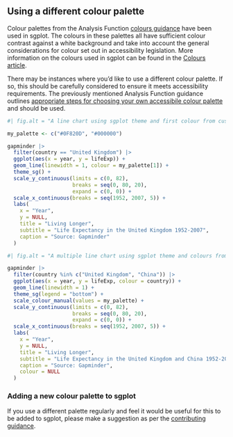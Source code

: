 ## Using a different colour palette

Colour palettes from the Analysis Function [colours guidance](https://analysisfunction.civilservice.gov.uk/policy-store/data-visualisation-colours-in-charts/) have been used in sgplot. The colours in these palettes all have sufficient colour contrast against a white background and take into account the general considerations for colour set out in accessibility legislation. More information on the colours used in sgplot can be found in the [Colours article](https://datasciencescotland.github.io/sgplot/articles/colours.html).

There may be instances where you'd like to use a different colour palette. If so, this should be carefully considered to ensure it meets accessibility requirements. The previously mentioned Analysis Function guidance outlines [appropriate steps for choosing your own accessibile colour palette](https://analysisfunction.civilservice.gov.uk/policy-store/data-visualisation-colours-in-charts/#section-9) and should be used.

```r
#| fig.alt = "A line chart using sgplot theme and first colour from custom palette."

my_palette <- c("#0F820D", "#000000")

gapminder |>
  filter(country == "United Kingdom") |>
  ggplot(aes(x = year, y = lifeExp)) +
  geom_line(linewidth = 1, colour = my_palette[1]) +
  theme_sg() +
  scale_y_continuous(limits = c(0, 82),
                     breaks = seq(0, 80, 20),
                     expand = c(0, 0)) +
  scale_x_continuous(breaks = seq(1952, 2007, 5)) +
  labs(
    x = "Year",
    y = NULL,
    title = "Living Longer",
    subtitle = "Life Expectancy in the United Kingdom 1952-2007",
    caption = "Source: Gapminder"
  )
```

```r
#| fig.alt = "A multiple line chart using sgplot theme and colours from custom palette."

gapminder |>
  filter(country %in% c("United Kingdom", "China")) |>
  ggplot(aes(x = year, y = lifeExp, colour = country)) +
  geom_line(linewidth = 1) +
  theme_sg(legend = "bottom") +
  scale_colour_manual(values = my_palette) +
  scale_y_continuous(limits = c(0, 82),
                     breaks = seq(0, 80, 20),
                     expand = c(0, 0)) +
  scale_x_continuous(breaks = seq(1952, 2007, 5)) +
  labs(
    x = "Year",
    y = NULL,
    title = "Living Longer",
    subtitle = "Life Expectancy in the United Kingdom and China 1952-2007",
    caption = "Source: Gapminder",
    colour = NULL
  )
```

### Adding a new colour palette to sgplot

If you use a different palette regularly and feel it would be useful for this to be added to sgplot, please make a suggestion as per the [contributing guidance](https://datasciencescotland.github.io/sgplot/CONTRIBTUING.html).
